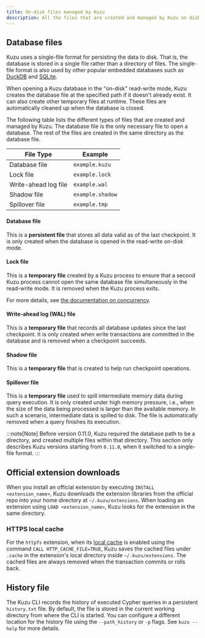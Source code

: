 ```yaml
---
title: On-disk files managed by Kuzu
description: All the files that are created and managed by Kuzu on disk.
---
```


## Database files

Kuzu uses a single-file format for persisting the data to disk. That is, the database is stored in a single file rather than a directory of files.
The single-file format is also used by other popular embedded databases such as [DuckDB](https://duckdb.org/docs/stable/internals/storage) and [SQLite](https://sqlite.org/fileformat.html).

When opening a Kuzu database in the "on-disk" read-write mode, Kuzu creates the database file at the specified
path if it doesn't already exist. It can also create other temporary files at runtime. These files are
automatically cleaned up when the database is closed.

The following table lists the different types of files that are created and managed by Kuzu.
The database file is the only necessary file to open a database. The rest of the files are created
in the same directory as the database file.

| File Type | Example |
| --- | --- |
| Database file | `example.kuzu` |
| Lock file | `example.lock` |
| Write-ahead log file | `example.wal`  |
| Shadow file | `example.shadow` |
| Spillover file | `example.tmp` |

#### Database file

This is a **persistent file** that stores all data valid as of the last checkpoint.
It is only created when the database is opened in the read-write on-disk mode.

#### Lock file

This is a **temporary file** created by a Kuzu process to ensure that a second Kuzu process cannot open
the same database file simultaneously in the read-write mode.
It is removed when the Kuzu process exits.

For more details, see [the documentation on concurrency](/concurrency/#limitations-of-creating-multiple-database-objects).

#### Write-ahead log (WAL) file

This is a **temporary file** that records all database updates since the last checkpoint.
It is only created when write transactions are committed in the database and is removed when a checkpoint succeeds.

#### Shadow file

This is a **temporary file** that is created to help run checkpoint operations.

#### Spillover file

This is a **temporary file** used to spill intermediate memory data during query execution.
It is only created under high memory pressure, i.e., when the size of the data being processed is
larger than the available memory. In such a scenario, intermediate data is spilled to disk.
The file is automatically removed when a query finishes its execution.

:::note[Note]
Before version 0.11.0, Kuzu required the database path to be a directory, and created multiple files
within that directory. This section only describes Kuzu versions starting from `0.11.0`, when it
switched to a single-file format.
:::

## Official extension downloads

When you install an official extension by executing `INSTALL <extension_name>`, Kuzu downloads the extension
libraries from the official repo into your home directory at `~/.kuzu/extensions`.
When loading an extension using `LOAD <extension_name>`, Kuzu looks for the extension in the same directory.

### HTTPS local cache

For the `httpfs` extension, when its [local cache](/extensions/httpfs/#local-cache)
is enabled using the command `CALL HTTP_CACHE_FILE=TRUE`, Kuzu saves the cached files under `.cache`
in the extension's local directory inside `~/.kuzu/extensions`.
The cached files are always removed when the transaction commits or rolls back.

## History file

The Kuzu CLI records the history of executed Cypher queries in a persistent `history.txt` file.
By default, the file is stored in the current working directory from where the CLI is started.
You can configure a different location for the history file using the `--path_history` or `-p` flags.
See `kuzu --help` for more details.
